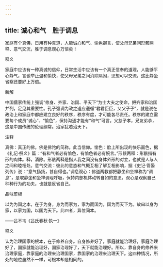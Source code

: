 ```yaml
---
---
---
```

title: 诚心和气　胜于调息
---



家庭有个真佛，日用有种真道，人能诚心和气、愉色婉言，使父母兄弟间形骸两释、意气交流，胜于调息观心万倍矣！

释义

家庭中应该有一种真诚的信仰，日常生活中应该有一个真正信奉的道理，人能够平心静气，言谈举止温和愉快，使父母兄弟之间消除隔阂，思想可以交流，这比静坐省察还要好上万倍。

新解

中国儒家传统上强调“修身、齐家、治国、平天下”为士大夫之使命，把齐家和治国并列，足见其重要性。孔子强调为政之道应遵循“君君臣臣，父父子子”，就是说在政治上和家庭中都应建立良好的秩序，秩序有度，才可能各尽责任。秩序的建立需要每个成员“诚心”、“愉色”，保持沟通才能有“和气”可言。父慈子孝，兄友弟恭，这是中国传统的伦理纲常。治家犹若治天下。

注释

真佛：真正的佛，佛是佛陀的简称，此当信仰。愉色：脸上所出现的快乐面色，据《礼记·祭义》篇：“有和气者必有愉色，有愉色者必有婉言。”形骸两释：形骸指有形的肉体。释，消除。形骸两释是指人我之间没有身体外形的对立，也就是人与人之间和睦相处。意气交流：彼此的意态和气概互相了解互相影响，据《史记·管晏列传》说：“意气扬扬，甚自得也。”调息观心：佛道两教都把静坐和坐禅称为“调息”，是取静坐和坐禅调理呼吸，保持内部机体动转自如的意思。观心是观察自己种种行为的功夫，也就是反省自己。

品味菜根

以为为国之本，在于为身。身为而家为，家为而国为，国为而天下为。故曰以身为家，以家为国，以国为天下。此四者，异位同本。

——吕不韦《吕氏春秋·执一》

释义

认为治理国家的根本，在于修养自身。自身修养好了，家庭就能治理好，家庭治理好了，国家就能治理好，国家治理好了，天下就能治理好。所以，靠自身的修养来治理家庭，靠家庭的治理来治理国家，靠国家的治理来治理天下。这四种情况，所处的地位虽然不一样，可根本却是相同的。